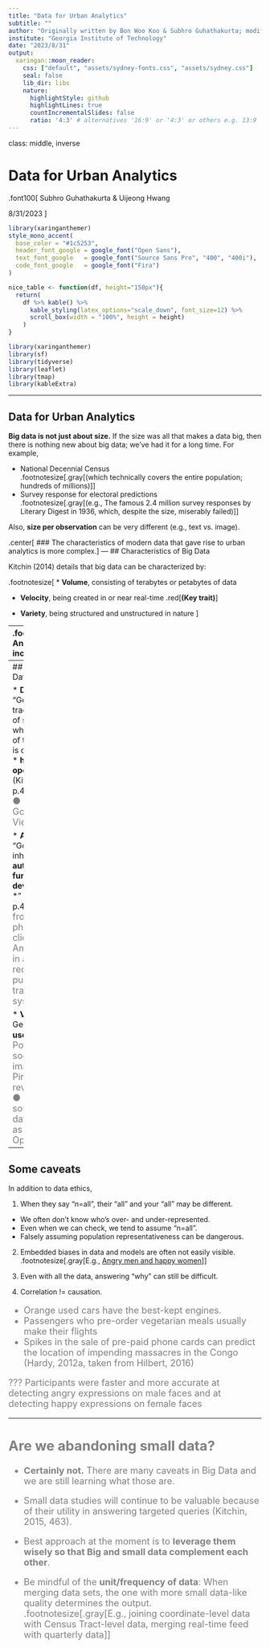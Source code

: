```yaml
---
title: "Data for Urban Analytics"
subtitle: ""
author: "Originally written by Bon Woo Koo & Subhro Guhathakurta; modified by Uijeong Hwang"
institute: "Georgia Institute of Technology"
date: "2023/8/31"
output:
  xaringan::moon_reader:
    css: ["default", "assets/sydney-fonts.css", "assets/sydney.css"]
    seal: false
    lib_dir: libs
    nature:
      highlightStyle: github
      highlightLines: true
      countIncrementalSlides: false
      ratio: '4:3' # alternatives '16:9' or '4:3' or others e.g. 13:9
---
```

class: middle, inverse

# Data for Urban Analytics

.font100[
Subhro Guhathakurta & Uijeong Hwang

8/31/2023
]

```r
library(xaringanthemer)
style_mono_accent(
  base_color = "#1c5253",
  header_font_google = google_font("Open Sans"),
  text_font_google   = google_font("Source Sans Pro", "400", "400i"),
  code_font_google   = google_font("Fira")
)

nice_table <- function(df, height="150px"){
  return(
    df %>% kable() %>% 
      kable_styling(latex_options="scale_down", font_size=12) %>% 
      scroll_box(width = "100%", height = height)
    )
}
```

```r
library(xaringanthemer)
library(sf)
library(tidyverse)
library(leaflet)
library(tmap)
library(kableExtra)
```

---


## Data for Urban Analytics

**Big data is not just about size.** If the size was all that makes a data big, then there is nothing new about big data; we've had it for a long time. For example,

* National Decennial Census <br> .footnotesize[.gray[(which technically covers the entire population; hundreds of millions)]]
* Survey response for electoral predictions <br> 
  .footnotesize[.gray[(e.g., The famous 2.4 million survey responses by Literary Digest in 1936, which, despite the size, miserably failed)]]

Also, **size per observation** can be very different (e.g., text vs. image).

.center[
### The characteristics of modern data that gave rise to urban analytics is more complex.
]
---
## Characteristics of Big Data

Kitchin (2014) details that big data can be characterized by: 

.footnotesize[
* **Volume**, consisting of terabytes or petabytes of data

* **Velocity**, being created in or near real-time .red[**(Key trait)**]

* **Variety**, being structured and unstructured in nature
]

--
.footnotesize[
And goes on to include:

* **Exhaustive** in scope, striving to capture entire populations or systems (n=all) .red[**(Key trait)**]  

* fine-grained in **resolution**, aiming to be as detailed as possible;

* **relational** in nature, containing common fields that can join different data sets;

* **flexible** (can add new fields easily) and **scaleability** (can expand in size rapidly).
]

.center[These characteristics affects the choice of the analytical methods]

???
**Volume**: Walmart generates 2.5 petabyte of transaction data **every hour** (Kitchin & McArdle, 2014).  
**Velocity**: Note, however, that frequency of **generation** != **publishing** (Kitchin & McArdle, 2014).  
**Variety**: Unstructured data were used in the past, but **not at the scale we use them now**.  

**Exhaustiity**: Twitter data contains the entirety of the Twitter users. The definition of "all" can be relative (school vs. student). Another key trait of big data

---
## Sources of Big Data

* **Directed** &rarr; "Generated by traditional forms of surveillance, wherein the gaze of the technology is controlled by a * **human operator** *" (Kitchin 2014, p.4). <font color="gray" size=4px>&#x25cf; Satellite &#x25cf; CCTV &#x25cf; Google Street View images.</font> 

* **Automated** &rarr; "Generated as an inherent, * **automatic function of the device or system** *" (Kitchin 2014, p.4). <font color="gray" size=4px> &#x25cf; GPS from cell phones &#x25cf; clickstream on Amazon &#x25cf; tap-in and tap-out records from public transportation  systems. </font>

* **Volunteered** &rarr; Generated by * **users.** * <font color="gray" size=4px> &#x25cf; Postings on social media &#x25cf; images on Pinterest &#x25cf; reviews on Yelp &#x25cf; crowd-sourced databases such as OpenStreetMap. </font>

---

## Some caveats

In addition to data ethics,

1. When they say "n=all", their "all" and your "all" may be different.
  * We often don't know who's over- and under-represented.
  * Even when we can check, we tend to assume "n=all".
  * Falsely assuming population representativeness can be dangerous.

2. Embedded biases in data and models are often not easily visible.  
.footnotesize[.gray[E.g., [Angry men and happy women](https://psycnet.apa.org/record/2007-00654-002)]] 

3. Even with all the data, answering "why" can still be difficult.

4. Correlation != causation. 
<font size=4px color=gray>
 * Orange  used  cars  have  the  best-kept  engines.
 * Passengers  who  pre-order vegetarian meals usually make their flights
 * Spikes in the sale of pre-paid phone cards can predict the location of impending massacres in the Congo (Hardy, 2012a, taken from Hilbert, 2016)

???
Participants were faster and more accurate at detecting angry expressions on male faces and at detecting happy expressions on female faces

<!-- --- -->
<!-- Many of these big data are unstructured. Only about 5 percent of all existing data are -->
<!-- structured (that is, tabular data in a spreadsheet or similar formats) while the rest is not -->
<!-- in these formats (Cukier 2010; Gandomi and Haider 2015) -->

<!-- Unstructured data, such as -->
<!-- images, audio, video and unstructured texts, often need to be translated to into structured -->
<!-- formats required by analysis and modelling conventions (Gandomi and Haider 2015).  -->

<!-- Many data coming from sensors and wireless networks (for example, smartphones) are -->
<!-- inherently spatial and spatiotemporal (Jardak et al. 2014). A study in 2012 noted that Google generates -->
<!-- about 25 petabytes of data per day, and a significant portion of the data has spatiotemporal components (Vatsavai et al. 2012). -->

<!-- In addition to relational data, the spatial dimension -->
<!-- of big data offers important insights and allows researchers to gain greater value from the -->
<!-- data by, for example, joining different datasets that are otherwise disconnected. -->

---
## Are we abandoning small data?

* **Certainly not.** There are many caveats in Big Data and we are still learning what those are.

* Small data studies will continue to be valuable because of their utility in answering targeted queries (Kitchin, 2015, 463).

* Best approach at the moment is to **leverage them wisely so that Big and small data complement each other**.

* Be mindful of the **unit/frequency of data**: When merging data sets, the one with more small data-like quality determines the output.  
.footnotesize[.gray[E.g., joining coordinate-level data with Census Tract-level data, merging real-time feed with quarterly data]]
